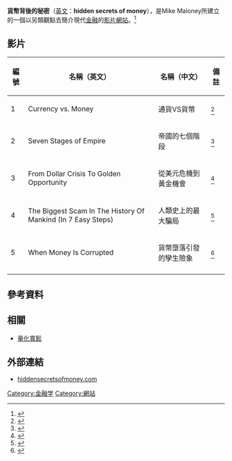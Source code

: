 {{multiple issues|
{{expand|time=2015-03-10T10:49:20+00:00}}
{{expert|time=2015-03-10T10:49:20+00:00}}
{{refimprove|time=2015-03-10T10:49:20+00:00}}
}}

'''貨幣背後的秘密'''（[[英文|英文]]：'''hidden secrets of money'''），是Mike Maloney所建立的一個以另類觀點去簡介現代[[金融|金融]]的[[影片網站|影片網站]]。<ref>{{cite web|title=Hidden Secrets of Money (2013) - Top Documentary Films|url=http://topdocumentaryfilms.com/hidden-secrets-money/|accessdate=2015-03-11|archive-date=2021-01-27|archive-url=https://web.archive.org/web/20210127112442/https://topdocumentaryfilms.com/hidden-secrets-money/|dead-url=no}}</ref>

==影片==
{| class="wikitable"
|-
!編號!!名稱（英文）!!名稱（中文）!!備註
|-
|1||Currency vs. Money||通貨VS貨幣||<ref>{{youtube|DyV0OfU3-FU|Money vs Currency - Hidden Secrets Of Money Ep 1 - Mike Maloney }}</ref>
|-
|2||Seven Stages of Empire||帝國的七個階段||<ref>{{youtube|EdSq5H7awi8|Seven Stages Of Empire - Hidden Secrets Of Money Ep 2 - Mike Maloney}}</ref>
|-
|3||From Dollar Crisis To Golden Opportunity||從美元危機到黃金機會||<ref>{{youtube|y-IemeM-Ado|Death Of The Dollar - Hidden Secrets Of Money Ep 3- Mike Maloney }}</ref>
|-
|4||The Biggest Scam In The History Of Mankind (In 7 Easy Steps)||人類史上的最大騙局||<ref>{{youtube|iFDe5kUUyT0|The Biggest Scam In The History Of Mankind (Documentary) - Hidden Secrets of Money 4 - Mike Maloney}}</ref>
|-
|5||When Money Is Corrupted||貨幣墮落引發的孿生險象||<ref>{{youtube|OQWMd_NPSBA|When Money Is Corrupted - Hidden Secrets Of Money Ep 5 - Mike Maloney }}</ref>
|-
|}
==參考資料==
{{reflist}}

==相關==
*[[量化寬鬆|量化寬鬆]]

==外部連結==
*[http://hiddensecretsofmoney.com hiddensecretsofmoney.com] {{Wayback|url=http://hiddensecretsofmoney.com/ |date=20160506021939 }}

[[Category:金融学|Category:金融学]]
[[Category:網站|Category:網站]]